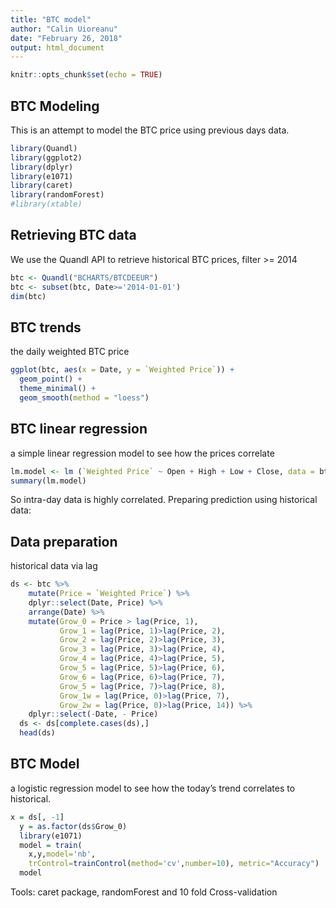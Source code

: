```yaml
---
title: "BTC model"
author: "Calin Uioreanu"
date: "February 26, 2018"
output: html_document
---
```


```r
knitr::opts_chunk$set(echo = TRUE)
```

## BTC Modeling

This is an attempt to model the BTC price using previous days data.

```r
library(Quandl)
library(ggplot2)
library(dplyr)
library(e1071)
library(caret)
library(randomForest)
#library(xtable)
```

## Retrieving BTC data

We use the Quandl API to retrieve historical BTC prices, filter >= 2014

```r
btc <- Quandl("BCHARTS/BTCDEEUR")
btc <- subset(btc, Date>='2014-01-01')
dim(btc)
```


## BTC trends

the daily weighted BTC price

```r
ggplot(btc, aes(x = Date, y = `Weighted Price`)) + 
  geom_point() + 
  theme_minimal() + 
  geom_smooth(method = "loess")
```

## BTC linear regression

a simple linear regression model to see how the prices correlate

```r
lm.model <- lm (`Weighted Price` ~ Open + High + Low + Close, data = btc)
summary(lm.model)
```

So intra-day data is highly correlated. Preparing prediction using historical data:

## Data preparation

historical data via lag

```r
ds <- btc %>%
    mutate(Price = `Weighted Price`) %>%
    dplyr::select(Date, Price) %>%
    arrange(Date) %>%
    mutate(Grow_0 = Price > lag(Price, 1), 
           Grow_1 = lag(Price, 1)>lag(Price, 2), 
           Grow_2 = lag(Price, 2)>lag(Price, 3), 
           Grow_3 = lag(Price, 3)>lag(Price, 4), 
           Grow_4 = lag(Price, 4)>lag(Price, 5), 
           Grow_5 = lag(Price, 5)>lag(Price, 6), 
           Grow_6 = lag(Price, 6)>lag(Price, 7), 
           Grow_5 = lag(Price, 7)>lag(Price, 8), 
           Grow_1w = lag(Price, 0)>lag(Price, 7), 
           Grow_2w = lag(Price, 0)>lag(Price, 14)) %>%
    dplyr::select(-Date, - Price)
  ds <- ds[complete.cases(ds),]
  head(ds)
```
## BTC Model

a logistic regression model to see how the today's trend correlates to historical.

```r
x = ds[, -1]
  y = as.factor(ds$Grow_0)
  library(e1071)
  model = train(
    x,y,model='nb',
    trControl=trainControl(method='cv',number=10), metric="Accuracy")
  model
```
  
Tools: caret package, randomForest and 10 fold Cross-validation
